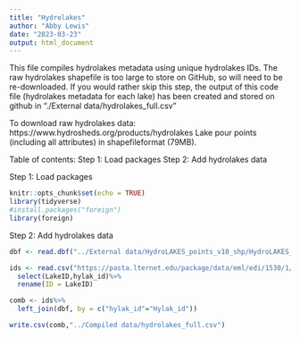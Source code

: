 ```yaml
---
title: "Hydrolakes"
author: "Abby Lewis"
date: "2023-03-23"
output: html_document
---
```


This file compiles hydrolakes metadata using unique hydrolakes IDs. The raw hydrolakes shapefile is too large to store on GitHub, so will need to be re-downloaded. If you would rather skip this step, the output of this code file (hydrolakes metadata for each lake) has been created and stored on github in "./External data/hydrolakes_full.csv"

To download raw hydrolakes data: 
https://www.hydrosheds.org/products/hydrolakes
  Lake pour points (including all attributes) in shapefileformat (79MB).

Table of contents:
Step 1: Load packages
Step 2: Add hydrolakes data


Step 1: Load packages
```r
knitr::opts_chunk$set(echo = TRUE)
library(tidyverse)
#install.packages("foreign")
library(foreign)
```


Step 2: Add hydrolakes data
```r
dbf <- read.dbf("../External data/HydroLAKES_points_v10_shp/HydroLAKES_points_v10.dbf")

ids <- read.csv("https://pasta.lternet.edu/package/data/eml/edi/1530/1/fadd3eaa25b5fdd1fc4efba70e660579")%>%
  select(LakeID,hylak_id)%>%
  rename(ID = LakeID)

comb <- ids%>%
  left_join(dbf, by = c("hylak_id"="Hylak_id"))

write.csv(comb,"../Compiled data/hydrolakes_full.csv")
```
